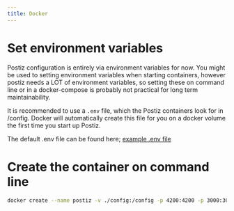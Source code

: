 ```yaml
---
title: Docker
---
```



<EarlyDoc />

# Set environment variables

Postiz configuration is entirely via environment variables for now. You might be used to setting environment variables when starting containers,
however postiz needs a LOT of environment variables, so setting these on command line or in a docker-compose is probably not practical for long
term maintainability.

It is recommended to use a `.env` file, which the Postiz containers look for in /config. Docker will automatically create this file for you on a 
docker volume the first time you start up Postiz. 

The default .env file can be found here; [example .env file](https://raw.githubusercontent.com/gitroomhq/postiz-app/main/.env.example)

# Create the container on command line

```bash
docker create --name postiz -v ./config:/config -p 4200:4200 -p 3000:3000 ghcr.io/gitroomhq/postiz-app:latest
```

<DockerEnvvarApps />
